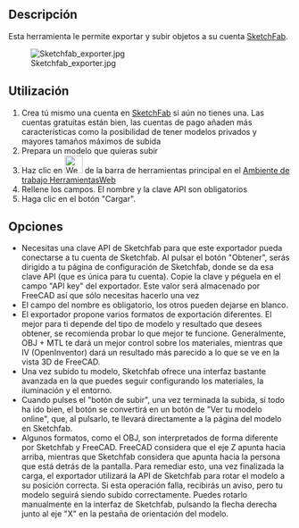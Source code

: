 <languages/>

{{GuiCommand/es
|Name=WebTools Sketchfab
|Name/es=HerramientasWeb Sketchfab
|MenuLocation=HerramientasWeb → Sketchfab
|Workbenches=[[WebTools_Workbench/es|HerramientasWeb]]
}}

==Descripción==
Esta herramienta le permite exportar y subir objetos a su cuenta [http://www.sketchfab.com SketchFab]. {{Version/es|0.17}}

[[Image:Sketchfab exporter.jpg]]

<span id="Usage"></span>
==Utilización==

# Crea tú mismo una cuenta en [http://www.sketchfab.com SketchFab] si aún no tienes una. Las cuentas gratuitas están bien, las cuentas de pago añaden más características como la posibilidad de tener modelos privados y mayores tamaños máximos de subida
# Prepara un modelo que quieras subir
# Haz clic en [[Image:WebTools_Sketchfab.svg|32px]] de la barra de herramientas principal en el [[WebTools Workbench/es|Ambiente de trabajo HerramientasWeb]]
# Rellene los campos. El nombre y la clave API son obligatorios
# Haga clic en el botón "Cargar".

<span id="Options"></span>
==Opciones==

* Necesitas una clave API de Sketchfab para que este exportador pueda conectarse a tu cuenta de Sketchfab. Al pulsar el botón "Obtener", serás dirigido a tu página de configuración de Sketchfab, donde se da esa clave API (que es única para tu cuenta). Copie la clave y péguela en el campo "API key" del exportador. Este valor será almacenado por FreeCAD así que sólo necesitas hacerlo una vez
* El campo del nombre es obligatorio, los otros pueden dejarse en blanco.
* El exportador propone varios formatos de exportación diferentes. El mejor para ti depende del tipo de modelo y resultado que desees obtener, se recomienda probar lo que mejor te funcione. Generalmente, OBJ + MTL te dará un mejor control sobre los materiales, mientras que IV (OpenInventor) dará un resultado más parecido a lo que se ve en la vista 3D de FreeCAD.
* Una vez subido tu modelo, Sketchfab ofrece una interfaz bastante avanzada en la que puedes seguir configurando los materiales, la iluminación y el entorno.
* Cuando pulses el "botón de subir", una vez terminada la subida, si todo ha ido bien, el botón se convertirá en un botón de "Ver tu modelo online", que, al pulsarlo, te llevará directamente a la página del modelo en Sketchfab.
* Algunos formatos, como el OBJ, son interpretados de forma diferente por Sketchfab y FreeCAD. FreeCAD considera que el eje Z apunta hacia arriba, mientras que Sketchfab considera que apunta hacia la persona que está detrás de la pantalla. Para remediar esto, una vez finalizada la carga, el exportador utilizará la API de Sketchfab para rotar el modelo a su posición correcta. Si esta operación falla, recibirás un aviso, pero tu modelo seguirá siendo subido correctamente. Puedes rotarlo manualmente en la interfaz de Sketchfab, pulsando la flecha derecha junto al eje "X" en la pestaña de orientación del modelo.